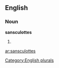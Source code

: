 ==English==

===Noun===
'''sansculottes'''

# {{plural of|[[sansculotte]]}}

[[Category:English plurals]]

[[ar:sansculottes]]